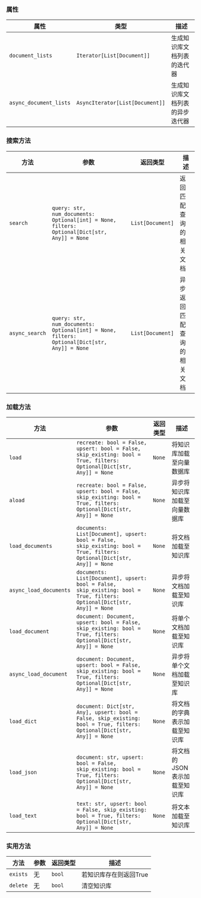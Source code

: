 ### 属性

| 属性 | 类型 | 描述 |
| --- | --- | --- |
| `document_lists` | `Iterator[List[Document]]` | 生成知识库文档列表的迭代器 |
| `async_document_lists` | `AsyncIterator[List[Document]]` | 生成知识库文档列表的异步迭代器 |

### 搜索方法

| 方法 | 参数 | 返回类型 | 描述 |
| --- | --- | --- | --- |
| `search` | `query: str, num_documents: Optional[int] = None, filters: Optional[Dict[str, Any]] = None` | `List[Document]` | 返回匹配查询的相关文档 |
| `async_search` | `query: str, num_documents: Optional[int] = None, filters: Optional[Dict[str, Any]] = None` | `List[Document]` | 异步返回匹配查询的相关文档 |

### 加载方法

| 方法 | 参数 | 返回类型 | 描述 |
| --- | --- | --- | --- |
| `load` | `recreate: bool = False, upsert: bool = False, skip_existing: bool = True, filters: Optional[Dict[str, Any]] = None` | `None` | 将知识库加载至向量数据库 |
| `aload` | `recreate: bool = False, upsert: bool = False, skip_existing: bool = True, filters: Optional[Dict[str, Any]] = None` | `None` | 异步将知识库加载至向量数据库 |
| `load_documents` | `documents: List[Document], upsert: bool = False, skip_existing: bool = True, filters: Optional[Dict[str, Any]] = None` | `None` | 将文档加载至知识库 |
| `async_load_documents` | `documents: List[Document], upsert: bool = False, skip_existing: bool = True, filters: Optional[Dict[str, Any]] = None` | `None` | 异步将文档加载至知识库 |
| `load_document` | `document: Document, upsert: bool = False, skip_existing: bool = True, filters: Optional[Dict[str, Any]] = None` | `None` | 将单个文档加载至知识库 |
| `async_load_document` | `document: Document, upsert: bool = False, skip_existing: bool = True, filters: Optional[Dict[str, Any]] = None` | `None` | 异步将单个文档加载至知识库 |
| `load_dict` | `document: Dict[str, Any], upsert: bool = False, skip_existing: bool = True, filters: Optional[Dict[str, Any]] = None` | `None` | 将文档的字典表示加载至知识库 |
| `load_json` | `document: str, upsert: bool = False, skip_existing: bool = True, filters: Optional[Dict[str, Any]] = None` | `None` | 将文档的JSON表示加载至知识库 |
| `load_text` | `text: str, upsert: bool = False, skip_existing: bool = True, filters: Optional[Dict[str, Any]] = None` | `None` | 将文本加载至知识库 |

### 实用方法

| 方法 | 参数 | 返回类型 | 描述 |
| --- | --- | --- | --- |
| `exists` | 无 | `bool` | 若知识库存在则返回True |
| `delete` | 无 | `bool` | 清空知识库 |